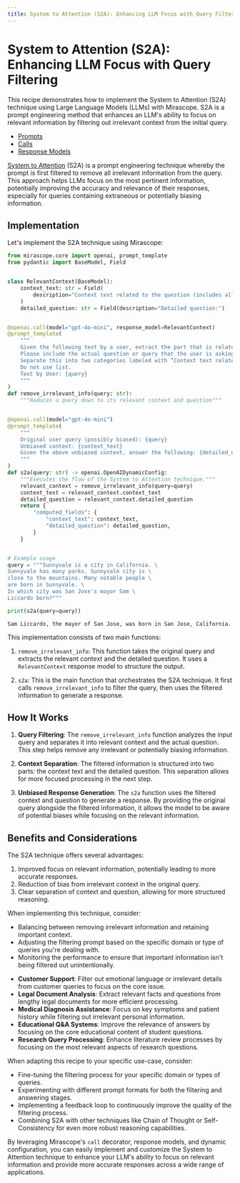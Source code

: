 ```yaml
---
title: System to Attention (S2A): Enhancing LLM Focus with Query Filtering
---
```


# System to Attention (S2A): Enhancing LLM Focus with Query Filtering

This recipe demonstrates how to implement the System to Attention (S2A) technique using Large Language Models (LLMs) with Mirascope. S2A is a prompt engineering method that enhances an LLM's ability to focus on relevant information by filtering out irrelevant context from the initial query.

<Info title="Mirascope Concepts Used" collapsible={true} defaultCollapsed={true}>
<ul>
<li><a href="/docs/mirascope/learn/prompts/">Prompts</a></li>
<li><a href="/docs/mirascope/learn/calls/">Calls</a></li>
<li><a href="/docs/mirascope/learn/response_models/">Response Models</a></li>
</ul>
</Info>

<Note title="Background">
<p><a href="https://arxiv.org/pdf/2311.11829">System to Attention</a> (S2A) is a prompt engineering technique whereby the prompt is first filtered to remove all irrelevant information from the query. This approach helps LLMs focus on the most pertinent information, potentially improving the accuracy and relevance of their responses, especially for queries containing extraneous or potentially biasing information.</p>
</Note>

## Implementation

Let's implement the S2A technique using Mirascope:


```python
from mirascope.core import openai, prompt_template
from pydantic import BaseModel, Field


class RelevantContext(BaseModel):
    context_text: str = Field(
        description="Context text related to the question (includes all content except unrelated sentences)"
    )
    detailed_question: str = Field(description="Detailed question:")


@openai.call(model="gpt-4o-mini", response_model=RelevantContext)
@prompt_template(
    """
    Given the following text by a user, extract the part that is related and useful, so that using that text alone would be good context for providing an accurate and correct answer to the question portion of the text.
    Please include the actual question or query that the user is asking. 
    Separate this into two categories labeled with ”Context text related to the question (includes all content except unrelated sentences):” and ”Detailed question:”.
    Do not use list.
    Text by User: {query}
    """
)
def remove_irrelevant_info(query: str):
    """Reduces a query down to its relevant context and question"""


@openai.call(model="gpt-4o-mini")
@prompt_template(
    """
    Original user query (possibly biased): {query}
    Unbiased context: {context_text}
    Given the above unbiased context, answer the following: {detailed_question}
    """
)
def s2a(query: str) -> openai.OpenAIDynamicConfig:
    """Executes the flow of the System to Attention technique."""
    relevant_context = remove_irrelevant_info(query=query)
    context_text = relevant_context.context_text
    detailed_question = relevant_context.detailed_question
    return {
        "computed_fields": {
            "context_text": context_text,
            "detailed_question": detailed_question,
        }
    }


# Example usage
query = """Sunnyvale is a city in California. \
Sunnyvale has many parks. Sunnyvale city is \
close to the mountains. Many notable people \
are born in Sunnyvale. \
In which city was San Jose's mayor Sam \
Liccardo born?"""

print(s2a(query=query))
```

    Sam Liccardo, the mayor of San Jose, was born in San Jose, California.


This implementation consists of two main functions:

1. `remove_irrelevant_info`: This function takes the original query and extracts the relevant context and the detailed question. It uses a `RelevantContext` response model to structure the output.

2. `s2a`: This is the main function that orchestrates the S2A technique. It first calls `remove_irrelevant_info` to filter the query, then uses the filtered information to generate a response.

## How It Works

1. **Query Filtering**: The `remove_irrelevant_info` function analyzes the input query and separates it into relevant context and the actual question. This step helps remove any irrelevant or potentially biasing information.

2. **Context Separation**: The filtered information is structured into two parts: the context text and the detailed question. This separation allows for more focused processing in the next step.

3. **Unbiased Response Generation**: The `s2a` function uses the filtered context and question to generate a response. By providing the original query alongside the filtered information, it allows the model to be aware of potential biases while focusing on the relevant information.

## Benefits and Considerations

The S2A technique offers several advantages:

1. Improved focus on relevant information, potentially leading to more accurate responses.
2. Reduction of bias from irrelevant context in the original query.
3. Clear separation of context and question, allowing for more structured reasoning.

When implementing this technique, consider:

- Balancing between removing irrelevant information and retaining important context.
- Adjusting the filtering prompt based on the specific domain or type of queries you're dealing with.
- Monitoring the performance to ensure that important information isn't being filtered out unintentionally.

<Info title="Additional Real-World Applications">
<ul>
<li><b>Customer Support</b>: Filter out emotional language or irrelevant details from customer queries to focus on the core issue.</li>
<li><b>Legal Document Analysis</b>: Extract relevant facts and questions from lengthy legal documents for more efficient processing.</li>
<li><b>Medical Diagnosis Assistance</b>: Focus on key symptoms and patient history while filtering out irrelevant personal information.</li>
<li><b>Educational Q&A Systems</b>: Improve the relevance of answers by focusing on the core educational content of student questions.</li>
<li><b>Research Query Processing</b>: Enhance literature review processes by focusing on the most relevant aspects of research questions.</li>
</ul>
</Info>

When adapting this recipe to your specific use-case, consider:

- Fine-tuning the filtering process for your specific domain or types of queries.
- Experimenting with different prompt formats for both the filtering and answering stages.
- Implementing a feedback loop to continuously improve the quality of the filtering process.
- Combining S2A with other techniques like Chain of Thought or Self-Consistency for even more robust reasoning capabilities.

By leveraging Mirascope's `call` decorator, response models, and dynamic configuration, you can easily implement and customize the System to Attention technique to enhance your LLM's ability to focus on relevant information and provide more accurate responses across a wide range of applications.
